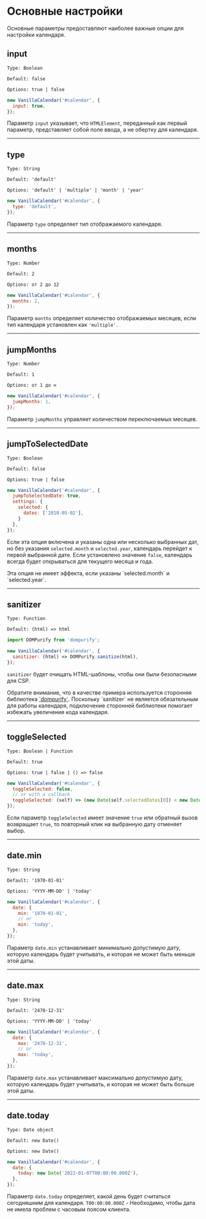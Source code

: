 # Основные настройки

Основные параметры предоставляют наиболее важные опции для настройки календаря.

## input

`Type: Boolean`

`Default: false`

`Options: true | false`

```js
new VanillaCalendar('#calendar', {
  input: true,
});
```

Параметр `input` указывает, что `HTMLElement`, переданный как первый параметр, представляет собой поле ввода, а не обертку для календаря.

- - -

## type

`Type: String`

`Default: 'default'`

`Options: 'default' | 'multiple' | 'month' | 'year'`

```js
new VanillaCalendar('#calendar', {
  type: 'default',
});
```

Параметр `type` определяет тип отображаемого календаря.

- - -

## months

`Type: Number`

`Default: 2`

`Options: от 2 до 12`

```js
new VanillaCalendar('#calendar', {
  months: 2,
});
```

Параметр `months` определяет количество отображаемых месяцев, если тип календаря установлен как `'multiple'`.

- - -

## jumpMonths

`Type: Number`

`Default: 1`

`Options: от 1 до ∞`

```js
new VanillaCalendar('#calendar', {
  jumpMonths: 1,
});
```

Параметр `jumpMonths` управляет количеством переключаемых месяцев.

- - -

## jumpToSelectedDate

`Type: Boolean`

`Default: false`

`Options: true | false`

```js
new VanillaCalendar('#calendar', {
  jumpToSelectedDate: true,
  settings: {
    selected: {
      dates: ['2018-05-02'],
    }
  },
});
```

Если эта опция включена и указаны одна или несколько выбранных дат, но без указания `selected.month` и `selected.year`, календарь перейдет к первой выбранной дате. Если установлено значение `false`, календарь всегда будет открываться для текущего месяца и года.

<Info>
  Эта опция не имеет эффекта, если указаны `selected.month` и `selected.year`.
</Info>

- - -

## sanitizer

`Type: Function`

`Default: (html) => html`

```js
import DOMPurify from 'dompurify';

new VanillaCalendar('#calendar', {
  sanitizer: (html) => DOMPurify.sanitize(html),
});
```

`sanitizer` будет очищать HTML-шаблоны, чтобы они были безопасными для CSP.

<Info>
  Обратите внимание, что в качестве примера используется сторонняя библиотека <a href="https://www.npmjs.com/package/dompurify" target="_blank" rel="nofollow noreferrer">`dompurify`</a>. Поскольку `sanitizer` не является обязательным для работы календаря, подключение сторонней библиотеки помогает избежать увеличения кода календаря.
</Info>

- - -

## toggleSelected

`Type: Boolean | Function`

`Default: true`

`Options: true | false | () => false`

```js
new VanillaCalendar('#calendar', {
  toggleSelected: false,
  // or with a callback
  toggleSelected: (self) => (new Date(self.selectedDates[0]) < new Date()),
});
```

Если параметр `toggleSelected` имеет значение `true` или обратный вызов возвращает `true`, то повторный клик на выбранную дату отменяет выбор.

- - -

## date.min

`Type: String`

`Default: '1970-01-01'`

`Options: 'YYYY-MM-DD' | 'today'`

```js
new VanillaCalendar('#calendar', {
  date: {
    min: '1970-01-01',
    // or
    min: 'today',
  },
});
```

Параметр `date.min` устанавливает минимально допустимую дату, которую календарь будет учитывать, и которая не может быть меньше этой даты.

- - -

## date.max

`Type: String`

`Default: '2470-12-31'`

`Options: 'YYYY-MM-DD' | 'today'`

```js
new VanillaCalendar('#calendar', {
  date: {
    max: '2470-12-31',
    // or
    max: 'today',
  },
});
```

Параметр `date.max` устанавливает максимально допустимую дату, которую календарь будет учитывать, и которая не может быть больше этой даты.

- - -

## date.today

`Type: Date object`

`Default: new Date()`

`Options: new Date()`

```js
new VanillaCalendar('#calendar', {
  date: {
    today: new Date('2022-01-07T00:00:00.000Z'),
  },
});
```

Параметр `date.today` определяет, какой день будет считаться сегодняшним для календаря.
`T00:00:00.000Z` - Необходимо, чтобы дата не имела проблем с часовым поясом клиента.
